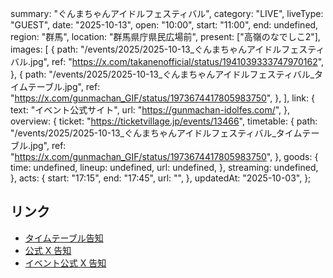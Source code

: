   summary: "ぐんまちゃんアイドルフェスティバル",
  category: "LIVE",
  liveType: "GUEST",
  date: "2025-10-13",
  open: "10:00",
  start: "11:00",
  end: undefined,
  region: "群馬",
  location: "群馬県庁県民広場前",
  present: ["高嶺のなでしこ2"],
  images: [
    {
      path: "/events/2025/2025-10-13_ぐんまちゃんアイドルフェスティバル.jpg",
      ref: "https://x.com/takanenofficial/status/1941039333747970162",
    },
    {
      path: "/events/2025/2025-10-13_ぐんまちゃんアイドルフェスティバル_タイムテーブル.jpg",
      ref: "https://x.com/gunmachan_GIF/status/1973674417805983750",
    },
  ],
  link: {
    text: "イベント公式サイト",
    url: "https://gunmachan-idolfes.com/",
  },
  overview: {
    ticket: "https://ticketvillage.jp/events/13466",
    timetable: {
      path: "/events/2025/2025-10-13_ぐんまちゃんアイドルフェスティバル_タイムテーブル.jpg",
      ref: "https://x.com/gunmachan_GIF/status/1973674417805983750",
    },
    goods: {
      time: undefined,
      lineup: undefined,
      url: undefined,
    },
    streaming: undefined,
  },
  acts: {
    start: "17:15",
    end: "17:45",
    url: "",
  },
  updatedAt: "2025-10-03",
};

## リンク

- [タイムテーブル告知](https://x.com/gunmachan_GIF/status/1973674417805983750)
- [公式 X 告知](https://x.com/takanenofficial/status/1941039333747970162)
- [イベント公式 X 告知](https://x.com/gunmachan_GIF/status/1941014178137100801)
